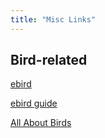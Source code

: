 ```yaml
---
title: "Misc Links"
---
```



## Bird-related



[ebird](https://ebird.org) \

::: {.column-margin}


[ebird guide](https://support.ebird.org/en/support/solutions/articles/48000957911-enter-sightings-on-the-ebird-website)

:::

[All About Birds](https://merlin.allaboutbirds.org)